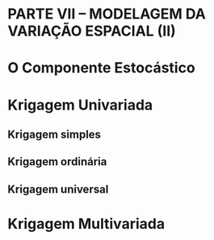 # PARTE VII -- MODELAGEM DA VARIAÇÃO ESPACIAL (II)

# O Componente Estocástico

# Krigagem Univariada

## Krigagem simples

## Krigagem ordinária

## Krigagem universal

# Krigagem Multivariada
